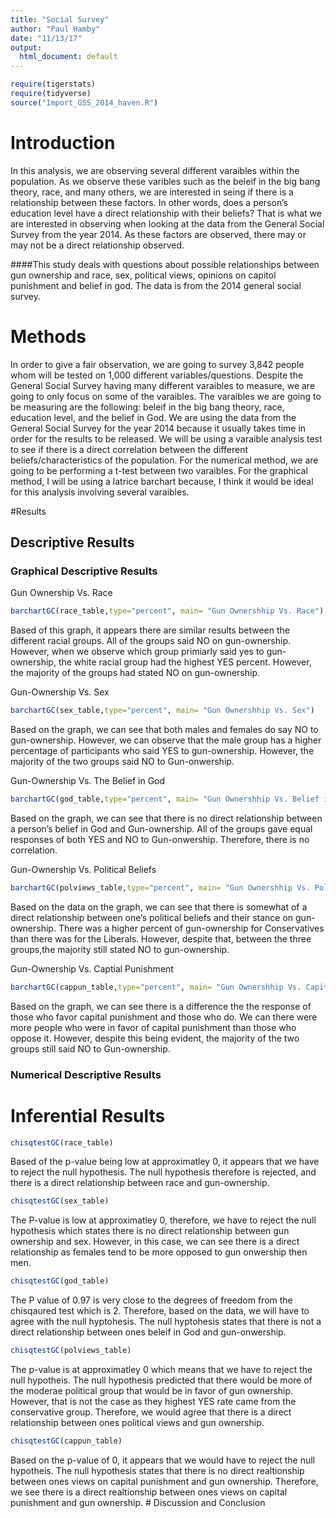 ---
title: "Social Survey"
author: "Paul Hamby"
date: "11/13/17"
output:
  html_document: default
---

```{r include=FALSE,echo=FALSE}
require(tigerstats)
require(tidyverse)
source("Import_GSS_2014_haven.R")
```
<!-- We recommend you use git branches -- create a separate branch for each major section i.e. Introduction, Methods, Results, Inferential Results, and Discussion and Conclusions - leave the YAML block untouched until the final merge where you put in your own name !-->

# Introduction

<!--In this section you explain what you are trying to show.  Where did the data come from?  What is the research or other question you are trying to answer?!-->   
In this analysis, we are observing several different varaibles within the population. As we observe these varibles such as the beleif in the big bang theory, race, and many others, we are interested in seing if there is a relationship between these factors. In other words, does a person's education level have a direct relationship with their beliefs? That is what we are interested in observing when looking at the data from the General Social Survey from the year 2014. As these factors are observed, there may or may not be a direct relationship observed.  

####This study deals with questions about possible relationships between gun ownership and race, sex, political views, opinions on capitol punishment and belief in god. The data is from the 2014 general social survey.



# Methods

<!--Decide on your methods:  use "variable analysis" or other appropriate descriptors.  Make sure to choose at least one graphical method and at least one numerical method.!-->

In order to give a fair observation, we are going to survey 3,842 people whom will be tested on 1,000 different variables/questions. Despite the General Social Survey having many different varaibles to measure, we are going to only focus on some of the varaibles. The varaibles we are going to be measuring are the following: beleif in the big bang theory, race, education level, and the belief in God. We are using the data from the General Social Survey for the year 2014 because it usually takes time in order for the results to be released. We will be using a varaible analysis test to see if there is a direct correlation between the different beliefs/characteristics of the population. For the numerical method, we are going to be performing a t-test between two varaibles. For the graphical method, I will be using a latrice barchart because, I think it would be ideal for this analysis involving several varaibles. 

#Results

<!--Divide this section into two sub-sections:  One for your descriptive  results and one for your inferential results.!-->

## Descriptive Results

### Graphical Descriptive Results
Gun Ownership Vs. Race

```{r}
barchartGC(race_table,type="percent", main= "Gun Ownershhip Vs. Race")
```
Based of this graph, it appears there are similar results between the different racial groups. All of the groups said NO on gun-ownership. However, when we observe which group primiarly said yes to gun-ownership, the white racial group had the highest YES percent. However, the majority of the groups had stated NO on gun-ownership. 

Gun-Ownership Vs. Sex
```{r}
barchartGC(sex_table,type="percent", main= "Gun Ownershhip Vs. Sex")
```
Based on the graph, we can see that both males and females do say NO to gun-ownership. However, we can observe that the male group has a higher percentage of participants who said YES to gun-ownership. However, the majority of the two groups said NO to Gun-onwership.


Gun-Ownership Vs. The Belief in God 
```{r}
barchartGC(god_table,type="percent", main= "Gun Ownershhip Vs. Belief in God")
```
Based on the graph, we can see that there is no direct relationship between a person's belief in God and Gun-ownership. All of the groups gave equal responses of both YES and NO to Gun-onwership. Therefore, there is no correlation. 

Gun-Ownership Vs. Political Beliefs 
```{r}
barchartGC(polviews_table,type="percent", main= "Gun Ownershhip Vs. Political Beliefs")
```
Based on the data on the graph, we can see that there is somewhat of a direct relationship between one's political beliefs and their stance on gun-ownership. There was a higher percent of gun-ownership for Conservatives than there was for the Liberals. However, despite that, between the three groups,the majority still stated NO to gun-ownership.

Gun-Ownership Vs. Captial Punishment 

```{r}
barchartGC(cappun_table,type="percent", main= "Gun Ownershhip Vs. Capital Punishment")
```
Based on the graph, we can see there is a difference the the response of those who favor capital punishment and those who do. We can there were more people who were in favor of capital punishment than those who oppose it. However, despite this being evident, the majority of the two groups still said NO to Gun-ownership. 

<!--Graphical results here.  Make sure to show your code.  Provide appropriate labels for axes, giving units if possible, and provide a good title for the graph, too.  Use the graphical results to describe the patterns if any that exist in the data as focused toward the research question!-->

### Numerical Descriptive Results

<!--Numerical results go here. Use the numerical results to describe the patterns if any that exist in the data as focused toward the research question!-->

# Inferential Results

<!--State hypothesis clearly.  Make sure your discussion of the inferential test covers all the aspects that the test output produces, such as test statistic, p-value etc.  Make a decision about the null hypothesis, explain the assumptions on which the selected test/procedure was based, and why the chosen procedure satisfys the assumptions and is appropriate to answer the research question!-->

```{r}
chisqtestGC(race_table)
```
Based of the p-value being low at approximatley 0, it appears that we have to reject the null hypothesis. The null hypothesis therefore is rejected, and there is a direct relationship between race and gun-ownership. 

```{r}
chisqtestGC(sex_table)
```
The P-value is low at approximatley 0, therefore, we have to reject the null hypothesis which states there is no direct relationship between gun ownership and sex. However, in this case, we can see there is a direct relationship as females tend to be more opposed to gun onwership then men. 


```{r}
chisqtestGC(god_table)
```
The P value of 0.97 is very close to the degrees of freedom from the chisqaured test which is 2. Therefore, based on the data, we will have to agree with the null hyptohesis. The null hyptohesis states that there is not a direct relationship between ones beleif in God and gun-onwership.  

```{r}
chisqtestGC(polviews_table)
```
The p-value is at approximatley 0 which means that we have to reject the null hypotheis. The null hypothesis predicted that there would be more of the moderae political group that would be in favor of gun ownership. However, that is not the case as they highest YES rate came from the conservative group. Therefore, we would agree that there is a direct relationship between ones political views and gun ownership. 

```{r}
chisqtestGC(cappun_table)
```
Based on the p-value of 0, it appears that we would have to reject the null hypotheis. The null hypothesis states that there is no direct realtionship between ones views on capital punishment and gun ownership. Therefore, we see there is a direct realtionship between ones views on capital punishment and gun ownership. 
# Discussion and Conclusion

<!--Discussion and conclusion here.  If you found a relationship be sure to consider whether the relationship occurs because one of the variables causes the other, or whether they perhasps are related for some other reason.  Watch the chapter 6 videos from the GeorgeTown videos collection.!-->
